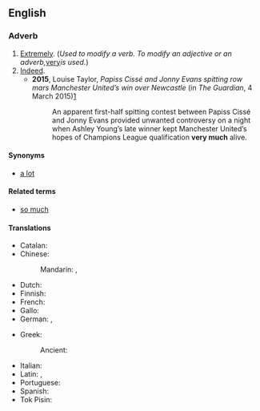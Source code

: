 ==English==

===Adverb===
{{en-adv}}

# [[extremely|Extremely]]. (''Used to modify a verb. To modify an adjective or an adverb, ''[[very]]'' is used.'')
# [[indeed|Indeed]].
#* '''2015''', Louise Taylor, ''Papiss Cissé and Jonny Evans spitting row mars Manchester United’s win over Newcastle'' (in ''The Guardian'', 4 March 2015)[http://www.theguardian.com/football/2015/mar/04/newcastle-united-manchester-united-premier-league-match-report]
#*: An apparent first-half spitting contest between Papiss Cissé and Jonny Evans provided unwanted controversy on a night when Ashley Young’s late winner kept Manchester United’s hopes of Champions League qualification '''very much''' alive.

====Synonyms====
* [[a lot]]

====Related terms====
* [[so much]]

====Translations====
{{trans-top|extremely}}
* Catalan: {{t+|ca|molt}}
* Chinese:
*: Mandarin: {{t+|cmn|很|tr=hěn}}, {{t+|cmn|非常|tr=fēicháng}}
* Dutch: {{t-needed|nl}}
* Finnish: {{t|fi|erittäin paljon}}
* French: {{t+|fr|beaucoup}}
* Gallo: {{t|roa-gal|brav'ment}}
* German: {{t+|de|sehr}}, {{t+|de|schön}}
{{trans-mid}}
* Greek:
*: Ancient: {{t|grc|σφόδρα}}
* Italian: {{t+|it|mille}}
* Latin: {{t+|la|multum}}, {{t+|la|plūrimum}}
* Portuguese: {{t+|pt|muito}}
* Spanish: {{t+|es|mucho|m}}
* Tok Pisin: {{t|tpi|tumas}}
{{trans-bottom}}

{{trans-see|indeed}}
